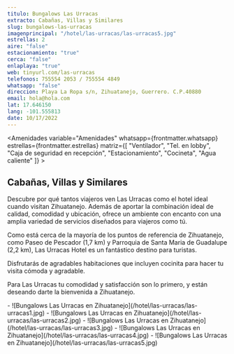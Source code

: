```yaml
---
titulo: Bungalows Las Urracas
extracto: Cabañas, Villas y Similares
slug: bungalows-las-urracas
imagenprincipal: "/hotel/las-urracas/las-urracas5.jpg"
estrellas: 2
aire: "false"
estacionamiento: "true"
cerca: "false"
enlaplaya: "true"
web: tinyurl.com/las-urracas
telefonos: 755554 2053 / 755554 4849
whatsapp: "false"
direccion: Playa La Ropa s/n, Zihuatanejo, Guerrero. C.P.40880
email: hola@hola.com
lat: 17.646150
lang: -101.555813
date: 10/17/2022
---
```


<Amenidades variable="Amenidades" whatsapp={frontmatter.whatsapp} estrellas={frontmatter.estrellas} matriz={[ "Ventilador", "Tel. en lobby", "Caja de seguridad en recepción", "Estacionamiento", "Cocineta", "Agua caliente" ]} > 


## Cabañas, Villas y Similares 

Descubre por qué tantos viajeros ven Las Urracas como el hotel ideal cuando visitan Zihuatanejo. Además de aportar la combinación ideal de calidad, comodidad y ubicación, ofrece un ambiente con encanto con una amplia variedad de servicios diseñados para viajeros como tú.

Como está cerca de la mayoría de los puntos de referencia de Zihuatanejo, como Paseo de Pescador (1,7 km) y Parroquia de Santa Maria de Guadalupe (2,2 km), Las Urracas Hotel es un fantástico destino para turistas.

Disfrutarás de agradables habitaciones que incluyen cocinita para hacer tu visita cómoda y agradable.

Para Las Urracas tu comodidad y satisfacción son lo primero, y están deseando darte la bienvenida a Zihuatanejo.

</Amenidades>

<Galeria>
- ![Bungalows Las Urracas en Zihuatanejo](/hotel/las-urracas/las-urracas1.jpg)
- ![Bungalows Las Urracas en Zihuatanejo](/hotel/las-urracas/las-urracas2.jpg)
- ![Bungalows Las Urracas en Zihuatanejo](/hotel/las-urracas/las-urracas3.jpg)
- ![Bungalows Las Urracas en Zihuatanejo](/hotel/las-urracas/las-urracas4.jpg)
- ![Bungalows Las Urracas en Zihuatanejo](/hotel/las-urracas/las-urracas5.jpg)


</Galeria>
